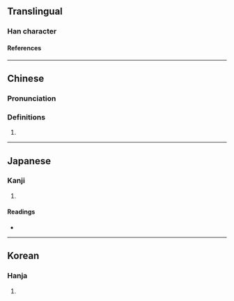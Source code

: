 {{character info}}
{{character info|0x2F864}}
==Translingual==

===Han character===
{{Han char|rn=38|rad=女|as=07|sn=10|four=|canj=VCRU|ids=⿰女兌}}

====References====
{{Han ref|kx=0263.120|dkj=06333|dj=0529.290|hdz=21053.040|uh=5A27|ud=23079}}
{{Han ref|uh=2F864}}

----

==Chinese==
{{zh-forms}}

===Pronunciation===
{{zh-pron
|m=tuì
|c=teoi3
|mc=y
|oc=y
|ma=
|cat=
}}

===Definitions===
{{zh-hanzi}}

# {{rfdef|zh}}

----

==Japanese==

===Kanji===
{{ja-kanji|grade=|rs=女07}}

# {{rfdef|ja|sort=女07}}

====Readings====
* {{ja-readings|on=[[たい]] (tai), [[て]] (te), [[えつ]] (etsu), [[えち]] (echi)|kun=[[みめよい]] (mimeyoi), [[よろこぶ]] (yorokobu)}}

----

==Korean==

===Hanja===
{{ko-hanja|hangeul=태|rv=tae|mr=t'ae}}

# {{rfdef|ko|sort=女07}}